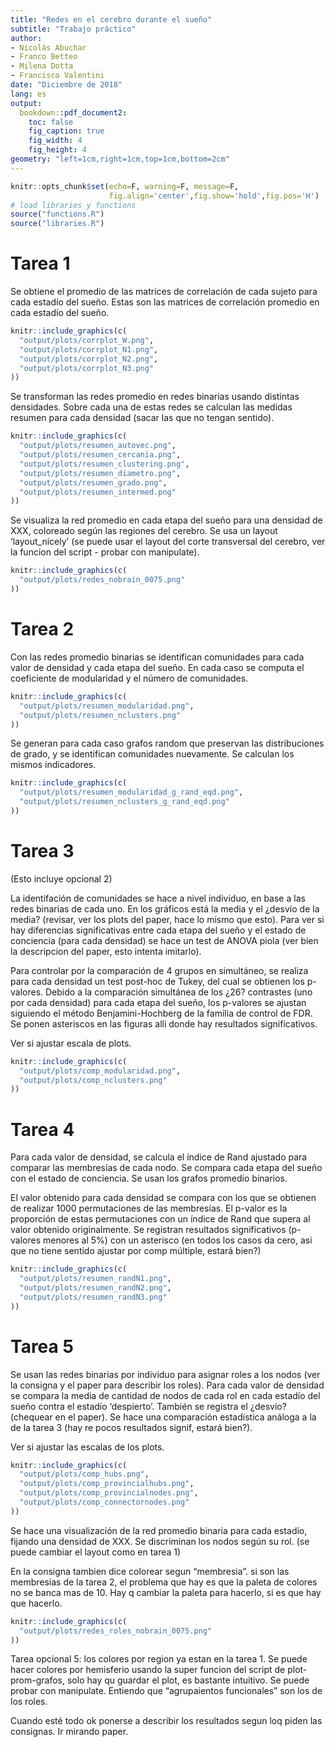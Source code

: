```yaml
---
title: "Redes en el cerebro durante el sueño"
subtitle: "Trabajo práctico"
author:
- Nicolás Abuchar
- Franco Betteo 
- Milena Dotta
- Francisco Valentini
date: "Diciembre de 2018"
lang: es
output: 
  bookdown::pdf_document2:
    toc: false
    fig_caption: true
    fig_width: 4
    fig_height: 4
geometry: "left=1cm,right=1cm,top=1cm,bottom=2cm"
---
```


```r
knitr::opts_chunk$set(echo=F, warning=F, message=F,
                      fig.align='center',fig.show='hold',fig.pos='H')
# load libraries y functions
source("functions.R")
source("libraries.R")
```

# Tarea 1 

Se obtiene el promedio de las matrices de correlación de cada sujeto para cada estadío del sueño. Estas son las matrices de correlación promedio en cada estadío del sueño.

```r
knitr::include_graphics(c(
  "output/plots/corrplot_W.png",
  "output/plots/corrplot_N1.png",
  "output/plots/corrplot_N2.png",
  "output/plots/corrplot_N3.png"
))
```

Se transforman las redes promedio en redes binarias usando distintas densidades. Sobre cada una de estas redes se calculan las medidas resumen para cada densidad (sacar las que no tengan sentido).

```r
knitr::include_graphics(c(
  "output/plots/resumen_autovec.png",
  "output/plots/resumen_cercania.png",
  "output/plots/resumen_clustering.png",
  "output/plots/resumen_diametro.png",
  "output/plots/resumen_grado.png",
  "output/plots/resumen_intermed.png"
))
```

Se visualiza la red promedio en cada etapa del sueño para una densidad de XXX, coloreado según las regiones del cerebro. Se usa un layout 'layout_nicely' (se puede usar el layout del corte transversal del cerebro, ver la funcion del script - probar con manipulate). 

```r
knitr::include_graphics(c(
  "output/plots/redes_nobrain_0075.png"
))
```

# Tarea 2

Con las redes promedio binarias se identifican comunidades para cada valor de densidad y cada etapa del sueño. En cada caso se computa el coeficiente de modularidad y el número de comunidades. 

```r
knitr::include_graphics(c(
  "output/plots/resumen_modularidad.png",
  "output/plots/resumen_nclusters.png"
))
```

Se generan para cada caso grafos random que preservan las distribuciones de grado, y se identifican comunidades nuevamente. Se calculan los mismos indicadores.

```r
knitr::include_graphics(c(
  "output/plots/resumen_modularidad_g_rand_eqd.png",
  "output/plots/resumen_nclusters_g_rand_eqd.png"
))
```

# Tarea 3

(Esto incluye opcional 2)

La identifación de comunidades se hace a nivel individuo, en base a las redes binarias de cada uno. En los gráficos está la media y el ¿desvío de la media? (revisar, ver los plots del paper, hace lo mismo que esto). Para ver si hay diferencias significativas entre cada etapa del sueño y el estado de conciencia (para cada densidad) se hace un test de ANOVA piola (ver bien la descripcion del paper, esto intenta imitarlo).

Para controlar por la comparación de 4 grupos en simultáneo, se realiza para cada densidad un test post-hoc de Tukey, del cual se obtienen los p-valores. Debido a la comparación simultánea de los ¿26? contrastes (uno por cada densidad) para cada etapa del sueño, los p-valores se ajustan siguiendo el método Benjamini-Hochberg de la familia de control de FDR. Se ponen asteriscos en las figuras allí donde hay resultados significativos.

Ver si ajustar escala de plots.

```r
knitr::include_graphics(c(
  "output/plots/comp_modularidad.png",
  "output/plots/comp_nclusters.png"
))
```

# Tarea 4

Para cada valor de densidad, se calcula el índice de Rand ajustado para comparar las membresías de cada nodo. Se compara cada etapa del sueño con el estado de conciencia. Se usan los grafos promedio binarios.

El valor obtenido para cada densidad se compara con los que se obtienen de realizar 1000 permutaciones de las membresías. El p-valor es la proporción de estas permutaciones con un índice de Rand que supera al valor obtenido originalmente. Se registran resultados significativos (p-valores menores al 5%) con un asterisco (en todos los casos da cero, asi que no tiene sentido ajustar por comp múltiple, estará bien?)

```r
knitr::include_graphics(c(
  "output/plots/resumen_randN1.png",
  "output/plots/resumen_randN2.png",
  "output/plots/resumen_randN3.png"
))
```

# Tarea 5

Se usan las redes binarias por individuo para asignar roles a los nodos (ver la consigna y el paper para describir los roles). Para cada valor de densidad se compara la media de cantidad de nodos de cada rol en cada estadío del sueño contra el estadío 'despierto'. También se registra el ¿desvío? (chequear en el paper). Se hace una comparación estadística análoga a la de la tarea 3 (hay re pocos resultados signif, estará bien?). 

Ver si ajustar las escalas de los plots.

```r
knitr::include_graphics(c(
  "output/plots/comp_hubs.png",
  "output/plots/comp_provincialhubs.png",
  "output/plots/comp_provincialnodes.png",
  "output/plots/comp_connectornodes.png"
))
```

Se hace una visualización de la red promedio binaria para cada estadío, fijando una densidad de XXX. Se discriminan los nodos según su rol. (se puede cambiar el layout como en tarea 1)

En la consigna tambien dice colorear segun "membresia". si son las membresias de la tarea 2, el problema que hay es que la paleta de colores no se banca mas de 10. Hay q cambiar la paleta para hacerlo, si es que hay que hacerlo.

```r
knitr::include_graphics(c(
  "output/plots/redes_roles_nobrain_0075.png"
))
```

Tarea opcional 5: los colores por region ya estan en la tarea 1. Se puede hacer colores por hemisferio usando la super funcion del script de plot-prom-grafos, solo hay qu guardar el plot, es bastante intuitivo. Se puede probar con manipulate. Entiendo que "agrupaientos funcionales" son los de los roles.


Cuando esté todo ok ponerse a describir los resultados segun loq piden las consignas. Ir mirando paper.